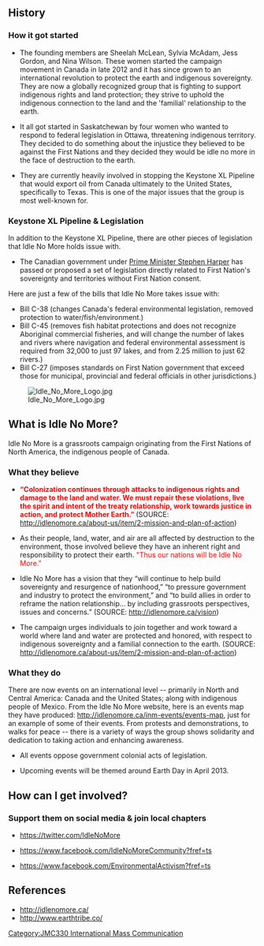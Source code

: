 {{JMC330inprogress|May 15, 2013}}

== History ==

=== How it got started ===

* The founding members are Sheelah McLean, Sylvia McAdam, Jess Gordon, and Nina Wilson. These women started the campaign movement in Canada in late 2012 and it has since grown to an international revolution to protect the earth and indigenous sovereignty. They are now a globally recognized group that is fighting to support indigenous rights and land protection; they strive to uphold the indigenous connection to the land and the 'familial' relationship to the earth. 

* It all got started in Saskatchewan by four women who wanted to respond to federal legislation in Ottawa, threatening indigenous territory. They decided to do something about the injustice they believed to be against the First Nations and they decided they would be idle no more in the face of destruction to the earth.

* They are currently heavily involved in stopping the Keystone XL Pipeline that would export oil from Canada ultimately to the United States, specifically to Texas. This is one of the major issues that the group is most well-known for. 

=== Keystone XL Pipeline & Legislation === 

In addition to the Keystone XL Pipeline, there are other pieces of legislation that Idle No More holds issue with. 
* The Canadian government under [http://pm.gc.ca/eng/ Prime Minister Stephen Harper] has passed or proposed a set of legislation directly related to First Nation's sovereignty and territories without First Nation consent.

Here are just a few of the bills that Idle No More takes issue with: 

* Bill C-38 (changes Canada's federal environmental legislation, removed protection to water/fish/environment.)
* Bill C-45 (removes fish habitat protections and does not recognize Aboriginal commercial fisheries, and will change the number of lakes and rivers where navigation and federal environmental assessment is required from 32,000 to just 97 lakes, and from 2.25 million to just 62 rivers.)
* Bill C-27 (imposes standards on First Nation government that exceed those for municipal, provincial and federal officials in other jurisdictions.)




[[Image:Idle_No_More_Logo.jpg‎]]




== What is Idle No More? ==

Idle No More is a grassroots campaign originating from the First Nations of North America, the indigenous people of Canada. 

=== What they believe ===

* <font color="red"> ''' “Colonization continues through attacks to indigenous rights and damage to the land and water. We must repair these violations, live the spirit and intent of the treaty relationship, work towards justice in action, and protect Mother Earth.” </font> ''' (SOURCE: http://idlenomore.ca/about-us/item/2-mission-and-plan-of-action)

* As their people, land, water, and air are all affected by destruction to the environment, those involved believe they have an inherent right and responsibility to protect their earth. <font color="red"> "Thus our nations will be Idle No More." </font>

* Idle No More has a vision that they “will continue to help build sovereignty and resurgence of nationhood,” “to pressure government and industry to protect the environment,” and “to build allies in order to reframe the nation relationship... by including grassroots perspectives, issues and concerns.” (SOURCE: http://idlenomore.ca/vision)

* The campaign urges individuals to join together and work toward a world where land and water are protected and honored, with respect to indigenous sovereignty and a familial connection to the earth. (SOURCE: http://idlenomore.ca/about-us/item/2-mission-and-plan-of-action)

=== What they do ===

There are now events on an international level -- primarily in North and Central America: Canada and the United States; along with indigenous people of Mexico. From the Idle No More website, here is an events map they have produced: http://idlenomore.ca/inm-events/events-map, just for an example of some of their events. From protests and demonstrations, to walks for peace -- there is a variety of ways the group shows solidarity and dedication to taking action and enhancing awareness. 

* All events oppose government colonial acts of legislation.

* Upcoming events will be themed around Earth Day in April 2013.

== How can I get involved? == 

=== Support them on social media & join local chapters ===

*https://twitter.com/IdleNoMore

*https://www.facebook.com/IdleNoMoreCommunity?fref=ts

*https://www.facebook.com/EnvironmentalActivism?fref=ts

== References ==

*http://idlenomore.ca/
*http://www.earthtribe.co/




[[Category:JMC330 International Mass Communication]]